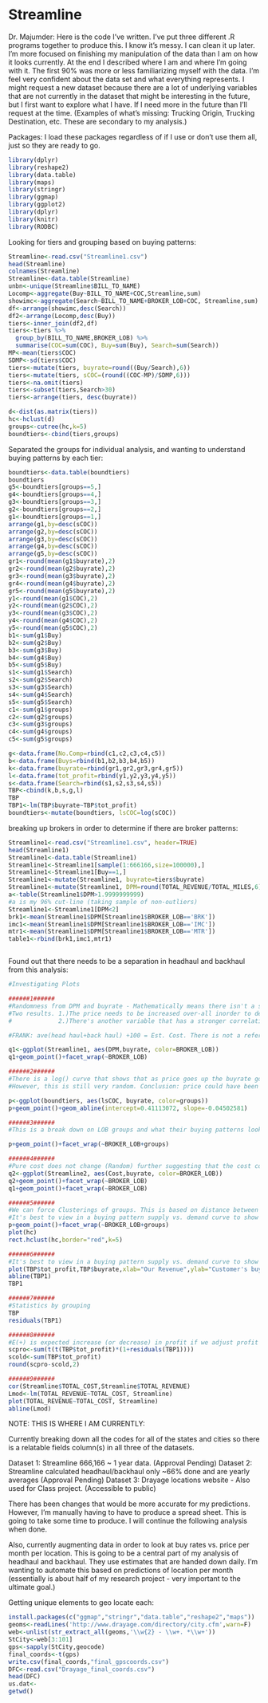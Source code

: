Streamline
========================================================


Dr. Majumder: Here is the code I've written. I've put three different .R programs together to produce this. I know it's messy. I can clean it up later. I'm more focused on finishing my manipulation of the data than I am on how it looks currently. At the end I described where I am and where I'm going with it. The first 90% was more or less familiarizing myself with the data. I'm feel very confident about the data set and what everything represents. I might request a new dataset because there are a lot of underlying variables that are not currently in the dataset that might be interesting in the future, but I first want to explore what I have. If I need more in the future than I'll request at the time. (Examples of what's missing: Trucking Origin, Trucking Destination, etc. These are secondary to my analysis.)

Packages: I load these packages regardless of if I use or don't use them all, just so they are ready to go.

```r
library(dplyr)
library(reshape2)
library(data.table)
library(maps)
library(stringr)
library(ggmap)
library(ggplot2)
library(dplyr)
library(knitr)
library(RODBC)
```


Looking for tiers and grouping based on buying patterns:

```r
Streamline<-read.csv("Streamline1.csv")
head(Streamline)
colnames(Streamline)
Streamline<-data.table(Streamline)
unbn<-unique(Streamline$BILL_TO_NAME)
Locomp<-aggregate(Buy~BILL_TO_NAME+COC,Streamline,sum)
showimc<-aggregate(Search~BILL_TO_NAME+BROKER_LOB+COC, Streamline,sum)
df<-arrange(showimc,desc(Search))
df2<-arrange(Locomp,desc(Buy))
tiers<-inner_join(df2,df)
tiers<-tiers %>%
  group_by(BILL_TO_NAME,BROKER_LOB) %>%
  summarise(COC=sum(COC), Buy=sum(Buy), Search=sum(Search))
MP<-mean(tiers$COC)
SDMP<-sd(tiers$COC)
tiers<-mutate(tiers, buyrate=round((Buy/Search),6))
tiers<-mutate(tiers, sCOC=(round((COC-MP)/SDMP,6)))
tiers<-na.omit(tiers)
tiers<-subset(tiers,Search>30)
tiers<-arrange(tiers, desc(buyrate))

d<-dist(as.matrix(tiers))
hc<-hclust(d)
groups<-cutree(hc,k=5)
boundtiers<-cbind(tiers,groups)

```



Separated the groups for individual analysis, and wanting to understand buying patterns by each tier:

```r


boundtiers<-data.table(boundtiers)
boundtiers
g5<-boundtiers[groups==5,]
g4<-boundtiers[groups==4,]
g3<-boundtiers[groups==3,]
g2<-boundtiers[groups==2,]
g1<-boundtiers[groups==1,]
arrange(g1,by=desc(sCOC))
arrange(g2,by=desc(sCOC))
arrange(g3,by=desc(sCOC))
arrange(g4,by=desc(sCOC))
arrange(g5,by=desc(sCOC))
gr1<-round(mean(g1$buyrate),2)
gr2<-round(mean(g2$buyrate),2)
gr3<-round(mean(g3$buyrate),2)
gr4<-round(mean(g4$buyrate),2)
gr5<-round(mean(g5$buyrate),2)
y1<-round(mean(g1$COC),2)
y2<-round(mean(g2$COC),2)
y3<-round(mean(g3$COC),2)
y4<-round(mean(g4$COC),2)
y5<-round(mean(g5$COC),2)
b1<-sum(g1$Buy)
b2<-sum(g2$Buy)
b3<-sum(g3$Buy)
b4<-sum(g4$Buy)
b5<-sum(g5$Buy)
s1<-sum(g1$Search)
s2<-sum(g2$Search)
s3<-sum(g3$Search)
s4<-sum(g4$Search)
s5<-sum(g5$Search)
c1<-sum(g1$groups)
c2<-sum(g2$groups)
c3<-sum(g3$groups)
c4<-sum(g4$groups)
c5<-sum(g5$groups)

g<-data.frame(No.Comp=rbind(c1,c2,c3,c4,c5))
b<-data.frame(Buys=rbind(b1,b2,b3,b4,b5))
k<-data.frame(buyrate=rbind(gr1,gr2,gr3,gr4,gr5))
l<-data.frame(tot_profit=rbind(y1,y2,y3,y4,y5))
s<-data.frame(Search=rbind(s1,s2,s3,s4,s5))
TBP<-cbind(k,b,s,g,l)
TBP
TBP1<-lm(TBP$buyrate~TBP$tot_profit)
boundtiers<-mutate(boundtiers, lsCOC=log(sCOC))
```



breaking up brokers in order to determine if there are broker patterns:

```r

Streamline1<-read.csv("Streamline1.csv", header=TRUE)
head(Streamline1)
Streamline1<-data.table(Streamline1)
Streamline1<-Streamline1[sample(1:666166,size=100000),]
Streamline1<-Streamline1[Buy==1,]
Streamline1<-mutate(Streamline1, buyrate=tiers$buyrate)
Streamline1<-mutate(Streamline1, DPM=round(TOTAL_REVENUE/TOTAL_MILES,6))
a<-table(Streamline1$DPM>1.9999999999)
#a is my 96% cut-line (taking sample of non-outliers)
Streamline1<-Streamline1[DPM<2]
brk1<-mean(Streamline1$DPM[Streamline1$BROKER_LOB=='BRK'])
imc1<-mean(Streamline1$DPM[Streamline1$BROKER_LOB=='IMC'])
mtr1<-mean(Streamline1$DPM[Streamline1$BROKER_LOB=='MTR'])
table1<-rbind(brk1,imc1,mtr1)



```



Found out that there needs to be a separation in headhaul and backhaul from this analysis:

```r

#Investigating Plots

######1######
#Randomness from DPM and buyrate - Mathematically means there isn't a strong linear correlation evident.
#Two results. 1.)The price needs to be increased over-all inorder to determine a higher correlation (supply/demand type curve).
#             2.)There's another variable that has a stronger correlation to how people buy other than price/cost.

#FRANK: ave(head haul+back haul) +100 = Est. Cost. There is not a reference currently for this pricing. It's manually adjusted on website and by phone based on time of the year and a spreadsheet that is currently handed out daily.

q1<-ggplot(Streamline1, aes(DPM,buyrate, color=BROKER_LOB))
q1+geom_point()+facet_wrap(~BROKER_LOB)

######2######
#There is a log() curve that shows that as price goes up the buyrate goes down, as expected.
#However, this is still very random. Conclusion: price could have been increased to reduce randomness.

p<-ggplot(boundtiers, aes(lsCOC, buyrate, color=groups))
p+geom_point()+geom_abline(intercept=0.41113072, slope=-0.04502581)

######3######
#This is a break down on LOB groups and what their buying patterns look like.

p+geom_point()+facet_wrap(~BROKER_LOB+groups)

######4######
#Pure cost does not change (Random) further suggesting that the cost could increase
q2<-ggplot(Streamline2, aes(Cost,buyrate, color=BROKER_LOB))
q2+geom_point()+facet_wrap(~BROKER_LOB)
q1+geom_point()+facet_wrap(~BROKER_LOB)

######5######
#We can force Clusterings of groups. This is based on distance between companies and their buying patterns
#It's best to view in a buying pattern supply vs. demand curve to show how they relate
p+geom_point()+facet_wrap(~BROKER_LOB+groups)
plot(hc)
rect.hclust(hc,border="red",k=5)

######6######
#It's best to view in a buying pattern supply vs. demand curve to show how they relate
plot(TBP$tot_profit,TBP$buyrate,xlab="Our Revenue",ylab="Customer's buyrate", main="Tier Buying Patterns")
abline(TBP1)
TBP1

######7######
#Statistics by grouping
TBP
residuals(TBP1)

######8######
#E(+) is expected increase (or decrease) in profit if we adjust profit based solely on clustering current model.
scpro<-sum(t(t(TBP$tot_profit)*(1+residuals(TBP1))))
scold<-sum(TBP$tot_profit)
round(scpro-scold,2)

######9######
cor(Streamline$TOTAL_COST,Streamline$TOTAL_REVENUE)
Lmod<-lm(TOTAL_REVENUE~TOTAL_COST, Streamline)
plot(TOTAL_REVENUE~TOTAL_COST, Streamline)
abline(Lmod)
```



NOTE: THIS IS WHERE I AM CURRENTLY:


Currently breaking down all the codes for all of the states and cities so there is a 
relatable fields column(s) in all three of the datasets.

 Dataset 1: Streamline 666,166 ~ 1 year data. (Approval Pending)
 Dataset 2: Streamline calculated headhaul/backhaul only ~66% done and are yearly averages (Approval Pending)
 Dataset 3: Drayage locations website - Also used for Class project. (Accessible to public)

There has been changes that would be more accurate for my predictions. However, I'm manually having to have to produce a spread sheet. This is going to take some time to produce. I will continue the following analysis when done. 

Also, currently augmenting data in order to look at buy rates vs. price per month per location. This is going to be a central part of my analysis of headhaul and backhaul. They use estimates that are handed down daily. I'm wanting to automate this based on predictions of location per month (essentially is about half of my research project - very important to the ultimate goal.)

Getting unique elements to geo locate each:

```r
install.packages(c("ggmap","stringr","data.table","reshape2","maps"))
geoms<-readLines('http://www.drayage.com/directory/city.cfm',warn=F)
web<-unlist(str_extract_all(geoms,'\\w{2} - \\w+. *\\w+'))
StCity<-web[3:101]
gps<-sapply(StCity,geocode)
final_coords<-t(gps)
write.csv(final_coords,"final_gpscoords.csv")
DFC<-read.csv("Drayage_final_coords.csv")
head(DFC)
us.dat<-
getwd()

```


